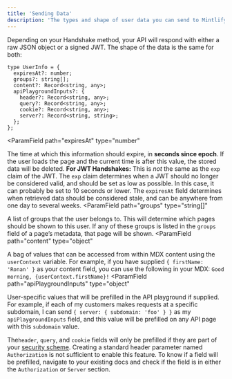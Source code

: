 ```yaml
---
title: 'Sending Data'
description: 'The types and shape of user data you can send to Mintlify'
---
```


Depending on your Handshake method, your API will respond with either a raw JSON object or a signed JWT. The shape of the data is the same for both:

```tsx
type UserInfo = {
  expiresAt?: number;
  groups?: string[];
  content?: Record<string, any>;
  apiPlaygroundInputs?: {
    header?: Record<string, any>;
    query?: Record<string, any>;
    cookie?: Record<string, any>;
    server?: Record<string, string>;
  };
};
```

<ParamField
  path="expiresAt"
  type="number"
>
  The time at which this information should expire, in **seconds since epoch**. If the user loads the page and the current time is after this value, the stored data will be deleted.
  <Warning><b>For JWT Handshakes:</b> This is *not* the same as the `exp` claim of the JWT. The `exp` claim determines when a JWT should no longer be considered valid, and should be set as low as possible. In this case, it can probably be set to 10 seconds or lower. The `expiresAt` field determines when retrieved data should be considered stale, and can be anywhere from one day to several weeks.</Warning>
</ParamField>
<ParamField
  path="groups"
  type="string[]"
>
  A list of groups that the user belongs to. This will determine which pages should be shown to this user. If any of these groups is listed in the `groups` field of a page’s metadata, that page will be shown.
</ParamField>
<ParamField
  path="content"
  type="object"
>
  A bag of values that can be accessed from within MDX content using the `userContext` variable. For example, if you have supplied `{ firstName: 'Ronan' }` as your content field, you can use the following in your MDX: `Good morning, {userContext.firstName}!`
</ParamField>
<ParamField
  path="apiPlaygroundInputs"
  type="object"
>
  User-specific values that will be prefilled in the API playground if supplied. For example, if each of my customers makes requests at a specific subdomain, I can send `{ server: { subdomain: 'foo' } }` as my `apiPlaygroundInputs` field, and this value will be prefilled on any API page with this `subdomain` value.

  <Note>The`header`, `query`, and `cookie` fields will only be prefilled if they are part of your [security scheme](https://swagger.io/docs/specification/authentication/). Creating a standard header parameter named `Authorization` is not sufficient to enable this feature. To know if a field will be prefilled, navigate to your existing docs and check if the field is in either the `Authorization` or `Server` section.</Note>
</ParamField>

    